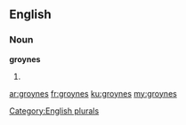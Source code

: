 ==English==

===Noun===
'''groynes'''

# {{plural of|[[groyne]]}}

[[Category:English plurals]]

[[ar:groynes]]
[[fr:groynes]]
[[ku:groynes]]
[[my:groynes]]